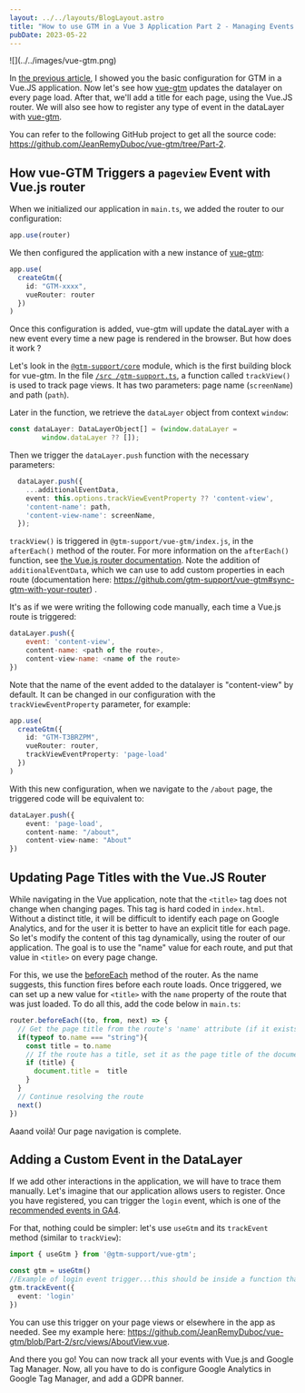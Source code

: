 ---
layout: ../../layouts/BlogLayout.astro
title: "How to use GTM in a Vue 3 Application Part 2 - Managing Events in the dataLayer"
pubDate: 2023-05-22
---

<div class="centre">
![](../../images/vue-gtm.png)
</div>

In [the previous article](/blog/gtm_vue_part_1), I showed you the basic configuration for GTM in a Vue.JS application.
Now let's see how [vue-gtm](https://github.com/gtm-support/vue-gtm) updates the datalayer on every page load. After that, we'll add a title for each page, using the Vue.JS router.
We will also see how to register any type of event in the dataLayer with [vue-gtm](https://github.com/gtm-support/vue-gtm).

You can refer to the following GitHub project to get all the source code: https://github.com/JeanRemyDuboc/vue-gtm/tree/Part-2.

## How vue-GTM Triggers a `pageview` Event with Vue.js router

When we initialized our application in `main.ts`, we added the router to our configuration:

```typescript
app.use(router)
```

We then configured the application with a new instance of [vue-gtm](https://github.com/gtm-support/vue-gtm):

```typescript
app.use(
  createGtm({
    id: "GTM-xxxx",
    vueRouter: router
  })
)
```

Once this configuration is added, vue-gtm will update the dataLayer with a new event every time a new page is rendered in the browser. But how does it work ?

Let's look in the [`@gtm-support/core`](https://github.com/gtm-support/core) module, which is the first building block for vue-gtm. In the file [`/src
/gtm-support.ts`](https://github.com/gtm-support/core/blob/main/src/gtm-support.ts), a function called `trackView()` is used to track page views. It has two parameters: page name (`screenName`) and path (`path`).

Later in the function, we retrieve the `dataLayer` object from context `window`:
```typescript
const dataLayer: DataLayerObject[] = (window.dataLayer =
        window.dataLayer ?? []);
```

Then we trigger the `dataLayer.push` function with the necessary parameters:

```typescript
  dataLayer.push({
	...additionalEventData,
	event: this.options.trackViewEventProperty ?? 'content-view',
	'content-name': path,
	'content-view-name': screenName,
  });
```

`trackView()` is triggered in `@gtm-support/vue-gtm/index.js`, in the `afterEach()` method of the router. For more information on the `afterEach()` function, see [the Vue.js router documentation](https://router.vuejs.org/api/interfaces/Router.html#Methods-afterEach).
Note the addition of `additionalEventData`, which we can use to add custom properties in each route (documentation here: https://github.com/gtm-support/vue-gtm#sync-gtm-with-your-router) .

It's as if we were writing the following code manually, each time a Vue.js route is triggered:

```javascript
dataLayer.push({
	event: 'content-view',
	content-name: <path of the route>,
	content-view-name: <name of the route>
})
```

Note that the name of the event added to the datalayer is "content-view" by default. It can be changed in our configuration with the `trackViewEventProperty` parameter, for example:

```typescript
app.use(
  createGtm({
    id: "GTM-T3BRZPM",
    vueRouter: router,
    trackViewEventProperty: 'page-load'
  })
)
```

With this new configuration, when we navigate to the `/about` page, the triggered code will be equivalent to:

```typescript
dataLayer.push({
	event: 'page-load',
	content-name: "/about",
	content-view-name: "About"
})
```



## Updating Page Titles with the Vue.JS Router

While navigating in the Vue application, note that the `<title>` tag does not change when changing pages. This tag is hard coded in `index.html`. Without a distinct title, it will be difficult to identify each page on Google Analytics, and for the user it is better to have an explicit title for each page.
So let's modify the content of this tag dynamically, using the router of our application. The goal is to use the "name" value for each route, and put that value in `<title>` on every page change.

For this, we use the [beforeEach](https://router.vuejs.org/api/interfaces/Router.html#Methods-beforeEach) method of the router. As the name suggests, this function fires before each route loads. Once triggered, we can set up a new value for `<title>` with the `name` property of the route that was just loaded.
To do all this, add the code below in `main.ts`:

```typescript
router.beforeEach((to, from, next) => {
  // Get the page title from the route's 'name' attribute (if it exists)
  if(typeof to.name === "string"){
    const title = to.name
    // If the route has a title, set it as the page title of the document/page
    if (title) {
      document.title =  title
    }
  }
  // Continue resolving the route
  next()
})
```

Aaand voilà! Our page navigation is complete.

## Adding a Custom Event in the DataLayer

If we add other interactions in the application, we will have to trace them manually.
Let's imagine that our application allows users to register. Once you have registered, you can trigger the `login` event, which is one of the [recommended events in GA4](https://support.google.com/analytics/answer/9267735?hl=fr).

For that, nothing could be simpler: let's use `useGtm` and its `trackEvent` method (similar to `trackView`):

```typescript
import { useGtm } from '@gtm-support/vue-gtm';

const gtm = useGtm()
//Example of login event trigger...this should be inside a function that runs after the login
gtm.trackEvent({
  event: 'login'
})
```

You can use this trigger on your page views or elsewhere in the app as needed. See my example here: https://github.com/JeanRemyDuboc/vue-gtm/blob/Part-2/src/views/AboutView.vue.

And there you go! You can now track all your events with Vue.js and Google Tag Manager. Now, all you have to do is configure Google Analytics in Google Tag Manager, and add a GDPR banner.